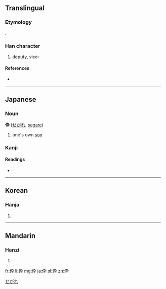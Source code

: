 {{also|倅}}
==Translingual==
===Etymology===
{{Han simp|倅|f=卒|t=卆}}.

===Han character===
{{Han char|rn=9|rad=人|as=04|sn=6|four=|canj=人大弓十 (OKNJ)|ids=⿰[[亻]][[卆]]}}

# deputy, vice-

====References====
* {{Han ref|kx=0096.121|dkj=00462|dj=0204.130|hdz=10124.170|uh=4F1C|ud=20252}}

----

==Japanese==

===Noun===
'''伜''' ([[せがれ]], [[segare]])

# one's own [[son]]

===Kanji===
{{ja-kanji|grade=|rs=人04}}

====Readings====
* {{ja-readings|on=[[さい]] ([[sai]]), [[そつ]] ([[sotsu]])|kun=[[せがれ]] ([[segare]])}}

[[Category:Japanese nouns|せがれ]]

----

==Korean==

===Hanja===
{{ko-hanja|hangeul=[[사]], [[촐]]|rv=s, chol|mr=s, ch'ol}}

# {{defn|lang=ko|sort=人04}}

----

==Mandarin==

===Hanzi===
{{cmn-hanzi|pin=[[cuì]] ([[cui4]])|wg=ts'ui<sup>4</sup>}}

# {{defn|lang=cmn|sort=人04}}

[[fr:伜]]
[[li:伜]]
[[mg:伜]]
[[ja:伜]]
[[pl:伜]]
[[zh:伜]]